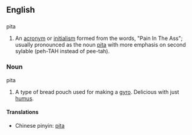 ==English==

==={{acronym}}===
;pita
#An [[acronym]] or [[initialism]] formed from the words, "Pain In The Ass"; usually pronounced as the noun [[pita]] with more emphasis on second sylable (peh-TAH instead of pee-tah).

===Noun===
;pita
#A type of bread pouch used for making a [[gyro]].  Delicious with just [[humus]].

====Translations====
*Chinese pinyin: [[pita]]